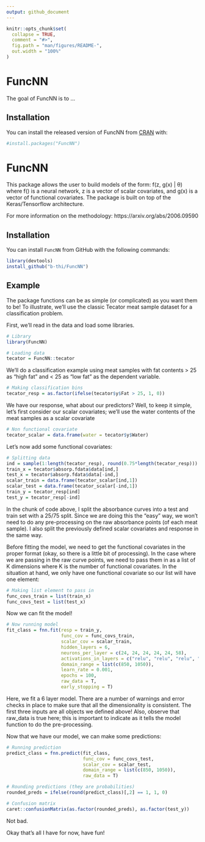 ```yaml
---
output: github_document
---
```


<!-- README.md is generated from README.Rmd. Please edit that file -->

```r
knitr::opts_chunk$set(
  collapse = TRUE,
  comment = "#>",
  fig.path = "man/figures/README-",
  out.width = "100%"
)
```

# FuncNN

<!-- badges: start -->
<!-- badges: end -->

The goal of FuncNN is to ...

## Installation

You can install the released version of FuncNN from [CRAN](https://CRAN.R-project.org) with:

```r
#install.packages("FuncNN")
```

# FuncNN

This package allows the user to build models of the form: f(z, g(x) | θ) where f() is a neural network, z is a vector of scalar covariates, and g(x) is a vector of functional covariates. The package is built on top of the Keras/Tensorflow architecture.

For more information on the methodology: https://arxiv.org/abs/2006.09590

## Installation
You can install `FuncNN` from GitHub with the following commands:

``` r
library(devtools)
install_github("b-thi/FuncNN")
```

## Example

The package functions can be as simple (or complicated) as you want them to be! To illustrate,  we'll use the classic Tecator meat sample dataset for a classification problem.

First, we'll read in the data and load some libraries.

```r
# Library
library(FuncNN)

# Loading data
tecator = FuncNN::tecator
```

We'll do a classification example using meat samples with fat contents > 25 as "high fat" and < 25 as "low fat" as the dependent variable.
```r
# Making classification bins
tecator_resp = as.factor(ifelse(tecator$y$Fat > 25, 1, 0))
```
We have our response, what about our predictors? Well, to keep it simple, let's first consider our scalar covariates; we'll use the water contents of the meat samples as a scalar covariate
```r
# Non functional covariate
tecator_scalar = data.frame(water = tecator$y$Water)
```
Let's now add some functional covariates:
```r
# Splitting data
ind = sample(1:length(tecator_resp), round(0.75*length(tecator_resp)))
train_x = tecator$absorp.fdata$data[ind,]
test_x = tecator$absorp.fdata$data[-ind,]
scalar_train = data.frame(tecator_scalar[ind,1])
scalar_test = data.frame(tecator_scalar[-ind,1])
train_y = tecator_resp[ind]
test_y = tecator_resp[-ind]
```
In the chunk of code above, I split the absorbance curves into a test and train set with a 25/75 split. Since we are doing this the "easy" way, we won't need to do any pre-processing on the raw absorbance points (of each meat sample). I also split the previously defined scalar covariates and response in the same way.

Before fitting the model, we need to get the functional covariates in the proper format (okay, so there is a little bit of processing). In the case where we are passing in the raw curve points, we need to pass them in as a list of K dimensions where K is the number of functional covariates. In the situation at hand, we only have one functional covariate so our list will have one element:
```r
# Making list element to pass in
func_covs_train = list(train_x)
func_covs_test = list(test_x)
```
Now we can fit the model!
```r
# Now running model
fit_class = fnn.fit(resp = train_y,
                    func_cov = func_covs_train,
                    scalar_cov = scalar_train,
                    hidden_layers = 6,
                    neurons_per_layer = c(24, 24, 24, 24, 24, 58),
                    activations_in_layers = c("relu", "relu", "relu", "relu", "relu", "linear"),
                    domain_range = list(c(850, 1050)),
                    learn_rate = 0.001,
                    epochs = 100,
                    raw_data = T,
                    early_stopping = T)
```
Here, we fit a 6 layer model. There are a number of warnings and error checks in place to make sure that all the dimensionality is consistent. The first three inputs are all objects we defined above! Also, observe that raw_data is true here; this is important to indicate as it tells the model function to do the pre-processing. 

Now that we have our model, we can make some predictions:
```r
# Running prediction
predict_class = fnn.predict(fit_class,
                            func_cov = func_covs_test,
                            scalar_cov = scalar_test,
                            domain_range = list(c(850, 1050)),
                            raw_data = T)

# Rounding predictions (they are probabilities)
rounded_preds = ifelse(round(predict_class)[,2] == 1, 1, 0)

# Confusion matrix
caret::confusionMatrix(as.factor(rounded_preds), as.factor(test_y))
```
Not bad.

Okay that's all I have for now, have fun!